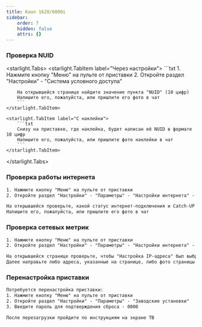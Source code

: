 ```yaml
---
title: Kaon 1620/6000i
sidebar:
    order: 7
    hidden: false
    attrs: {}
---
```


### Проверка NUID

<starlight.Tabs>
    <starlight.TabItem label="Через настройки">
        ```txt
        1. Нажмите кнопку "Меню" на пульте от приставки
        2. Откройте раздел "Настройки" - "Система условного доступа"

        На открывшейся странице найдите значение пункта "NUID" (10 цифр)
        Напишите его, пожалуйста, или пришлите его фото в чат
        ```
    </starlight.TabItem>

    <starlight.TabItem label="С наклейки">
        ```txt
        Снизу на приставке, где наклейка, будет написан её NUID в формате 10 цифр
        Напишите его, пожалуйста, или пришлите фото наклейки в чат
        ```
    </starlight.TabItem>
</starlight.Tabs>

### Проверка работы интернета
```txt
1. Нажмите кнопку "Меню" на пульте от приставки
2. Откройте раздел "Настройки" - "Параметры" - "Настройки интернета" - "Проверка подключения"

На открывшейся проверьте, какой статус интернет-подключения и Catch-UP отображается
Напишите его, пожалуйста, или пришлите его фото в чат
```

### Проверка сетевых метрик
```txt
1. Нажмите кнопку "Меню" на пульте от приставки
2. Откройте раздел "Настройки" - "Параметры" - "Настройки интернета" - "Настройка LAN"

На открывшейся странице проверьте, чтобы "Настройка IP-адреса" был выбран "Автоматически"
Далее направьте либо адреса, указанные на странице, либо фото страницы в чат
```

### Перенастройка приставки
```txt
Потребуется перенастройка приставки:
1. Нажмите кнопку "Меню" на пульте от приставки
2. Откройте раздел "Настройки" - "Параметры" - "Заводские установки"
3. Введите пароль для подтверждения сброса - 0000

После перезагрузки пройдите по инструкциям на экране ТВ
```